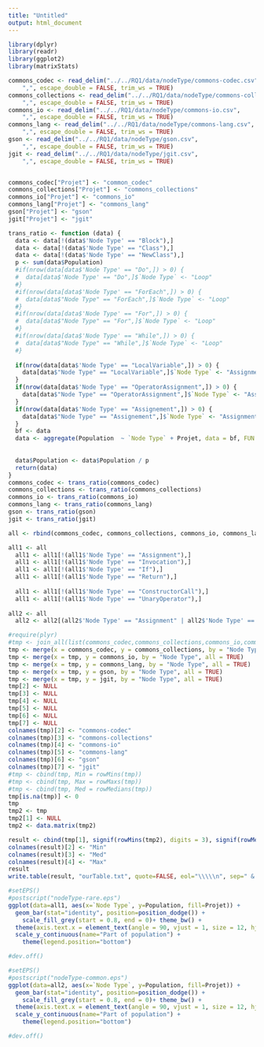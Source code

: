 ```yaml
---
title: "Untitled"
output: html_document
---
```


```r
library(dplyr)
library(readr)
library(ggplot2)
library(matrixStats)
```



```r
commons_codec <- read_delim("../../RQ1/data/nodeType/commons-codec.csv", 
    ",", escape_double = FALSE, trim_ws = TRUE)
commons_collections <- read_delim("../../RQ1/data/nodeType/commons-collections.csv", 
    ",", escape_double = FALSE, trim_ws = TRUE)
commons_io <- read_delim("../../RQ1/data/nodeType/commons-io.csv", 
    ",", escape_double = FALSE, trim_ws = TRUE)
commons_lang <- read_delim("../../RQ1/data/nodeType/commons-lang.csv", 
    ",", escape_double = FALSE, trim_ws = TRUE)
gson <- read_delim("../../RQ1/data/nodeType/gson.csv", 
    ",", escape_double = FALSE, trim_ws = TRUE)
jgit <- read_delim("../../RQ1/data/nodeType/jgit.csv", 
    ",", escape_double = FALSE, trim_ws = TRUE)

```

```r

```


```r

commons_codec["Projet"] <- "common_codec"
commons_collections["Projet"] <- "commons_collections"
commons_io["Projet"] <- "commons_io"
commons_lang["Projet"] <- "commons_lang"
gson["Projet"] <- "gson"
jgit["Projet"] <- "jgit"

trans_ratio <- function (data) {
  data <- data[!(data$'Node Type' == "Block"),]
  data <- data[!(data$'Node Type' == "Class"),]
  data <- data[!(data$'Node Type' == "NewClass"),]
  p <- sum(data$Population)
  #if(nrow(data[data$'Node Type' == "Do",]) > 0) {
  #  data[data$'Node Type' == "Do",]$`Node Type` <- "Loop"
  #}
  #if(nrow(data[data$'Node Type' == "ForEach",]) > 0) {
  #  data[data$"Node Type" == "ForEach",]$`Node Type` <- "Loop"
  #}
  #if(nrow(data[data$'Node Type' == "For",]) > 0) {
  #  data[data$"Node Type" == "For",]$`Node Type` <- "Loop"
  #}
  #if(nrow(data[data$'Node Type' == "While",]) > 0) {
  #  data[data$"Node Type" == "While",]$`Node Type` <- "Loop"
  #}
  
  if(nrow(data[data$'Node Type' == "LocalVariable",]) > 0) {
    data[data$"Node Type" == "LocalVariable",]$`Node Type` <- "Assignment"
  }
  if(nrow(data[data$'Node Type' == "OperatorAssignment",]) > 0) {
    data[data$"Node Type" == "OperatorAssignment",]$`Node Type` <- "Assignment"
  }
  if(nrow(data[data$'Node Type' == "Assignement",]) > 0) {
    data[data$"Node Type" == "Assignement",]$`Node Type` <- "Assignment"
  }
  bf <- data
  data <- aggregate(Population  ~ `Node Type` + Projet, data = bf, FUN = sum )
  
  
  data$Population <- data$Population / p
  return(data)
}
commons_codec <- trans_ratio(commons_codec)
commons_collections <- trans_ratio(commons_collections)
commons_io <- trans_ratio(commons_io)
commons_lang <- trans_ratio(commons_lang)
gson <- trans_ratio(gson)
jgit <- trans_ratio(jgit)

all <- rbind(commons_codec, commons_collections, commons_io, commons_lang, gson, jgit)

all1 <- all
  all1 <- all1[!(all1$'Node Type' == "Assignment"),]
  all1 <- all1[!(all1$'Node Type' == "Invocation"),]
  all1 <- all1[!(all1$'Node Type' == "If"),]
  all1 <- all1[!(all1$'Node Type' == "Return"),]
  
  all1 <- all1[!(all1$'Node Type' == "ConstructorCall"),]
  all1 <- all1[!(all1$'Node Type' == "UnaryOperator"),]
  
all2 <- all
  all2 <- all2[(all2$'Node Type' == "Assignment" | all2$'Node Type' == "Invocation" | all2$'Node Type' == "If" | all2$'Node Type' == "UnaryOperator" | all2$'Node Type' == "Return" | all2$'Node Type' == "ConstructorCall"),]

```

```r
#require(plyr)
#tmp <- join_all(list(commons_codec,commons_collections,commons_io,commons_lang,gson,jgit), by = "Node Type", type = "full")
tmp <- merge(x = commons_codec, y = commons_collections, by = "Node Type", all = TRUE)
tmp <- merge(x = tmp, y = commons_io, by = "Node Type", all = TRUE)
tmp <- merge(x = tmp, y = commons_lang, by = "Node Type", all = TRUE)
tmp <- merge(x = tmp, y = gson, by = "Node Type", all = TRUE)
tmp <- merge(x = tmp, y = jgit, by = "Node Type", all = TRUE)
tmp[2] <- NULL
tmp[3] <- NULL
tmp[4] <- NULL
tmp[5] <- NULL
tmp[6] <- NULL
tmp[7] <- NULL
colnames(tmp)[2] <- "commons-codec"
colnames(tmp)[3] <- "commons-collections"
colnames(tmp)[4] <- "commons-io"
colnames(tmp)[5] <- "commons-lang"
colnames(tmp)[6] <- "gson"
colnames(tmp)[7] <- "jgit"
#tmp <- cbind(tmp, Min = rowMins(tmp))
#tmp <- cbind(tmp, Max = rowMaxs(tmp))
#tmp <- cbind(tmp, Med = rowMedians(tmp))
tmp[is.na(tmp)] <- 0
tmp
tmp2 <- tmp
tmp2[1] <- NULL
tmp2 <- data.matrix(tmp2)

result <- cbind(tmp[1], signif(rowMins(tmp2), digits = 3), signif(rowMedians(tmp2), digits = 3), signif(rowMaxs(tmp2), digits = 3))
colnames(result)[2] <- "Min"
colnames(result)[3] <- "Med"
colnames(result)[4] <- "Max"
result
write.table(result, "ourTable.txt", quote=FALSE, eol="\\\\\n", sep=" & ")
```


```r

#setEPS()
#postscript("nodeType-rare.eps")
ggplot(data=all1, aes(x=`Node Type`, y=Population, fill=Projet)) +
  geom_bar(stat="identity", position=position_dodge()) +
    scale_fill_grey(start = 0.8, end = 0)+ theme_bw() +
  theme(axis.text.x = element_text(angle = 90, vjust = 1, size = 12, hjust = 1)) +
  scale_y_continuous(name="Part of population") +
    theme(legend.position="bottom")

#dev.off()

#setEPS()
#postscript("nodeType-common.eps")
ggplot(data=all2, aes(x=`Node Type`, y=Population, fill=Projet)) +
  geom_bar(stat="identity", position=position_dodge()) +
    scale_fill_grey(start = 0.8, end = 0)+ theme_bw() +
  theme(axis.text.x = element_text(angle = 90, vjust = 1, size = 12, hjust = 1)) +
  scale_y_continuous(name="Part of population") +
    theme(legend.position="bottom")

#dev.off()
```
